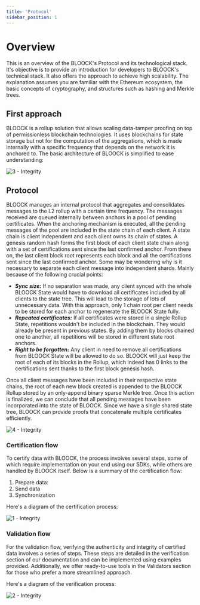 ```yaml
---
title: 'Protocol'
sidebar_position: 1
---
```


# Overview

This is an overview of the BLOOCK's Protocol and its technological stack. It's objective is to provide an introduction for developers to BLOOCK's technical stack. It also offers the approach to achieve high scalability. The explanation assumes you are familiar with the Ethereum ecosystem, the basic concepts of cryptography, and structures such as hashing and Merkle trees.

## First approach

BLOOCK is a rollup solution that allows scaling data-tamper proofing on top of permissionless blockchain technologies. It uses blockchains for state storage but not for the computation of the aggregations, which is made internally with a specific frequency that depends on the network it is anchored to. The basic architecture of BLOOCK is simplified to ease understanding:

![3 - Integrity](/static/docs/guides/integrity/3-integrity.png)

## Protocol

BLOOCK manages an internal protocol that aggregates and consolidates messages to the L2 rollup with a certain time frequency. The messages received are queued internally between anchors in a pool of pending certificates. When the anchoring mechanism is executed, all the pending messages of the pool are included in the state chain of each client. A state chain is client independent and each client owns its chain of states. A genesis random hash forms the first block of each client state chain along with a set of certifications sent since the last confirmed anchor. From there on, the last client block root represents each block and all the certifications sent since the last confirmed anchor. Some may be wondering why is it necessary to separate each client message into independent shards. Mainly because of the following crucial points:

- _**Sync size:**_ If no separation was made, any client synced with the whole BLOOCK State would have to download all certificates included by all clients to the state tree. This will lead to the storage of lots of unnecessary data. With this approach, only 1 chain root per client needs to be stored for each anchor to regenerate the BLOOCK State fully.
- _**Repeated certificates:**_ If all certificates were stored in a single Rollup State, repetitions wouldn't be included in the blockchain. They would already be present in previous states. By adding them by blocks chained one to another, all repetitions will be stored in different state root anchors.
- _**Right to be forgotten:**_ Any client in need to remove all certifications from BLOOCK State will be allowed to do so. BLOOCK will just keep the root of each of its blocks in the Rollup, which indeed has 0 links to the certifications sent thanks to the first block genesis hash.

Once all client messages have been included in their respective state chains, the root of each new block created is appended to the BLOOCK Rollup stored by an only-append binary sparse Merkle tree. Once this action is finalized, we can conclude that all pending messages have been incorporated into the state of BLOOCK. Since we have a single shared state tree, BLOOCK can provide proofs that concatenate multiple certificates efficiently.

![4 - Integrity](/static/docs/guides/integrity/4-integrity.png)

### Certification flow

To certify data with BLOOCK, the process involves several steps, some of which require implementation on your end using our SDKs, while others are handled by BLOOCK itself. Below is a summary of the certification flow:

1. Prepare data:
2. Send data
3. Synchronization

Here's a diagram of the certification process:

![1 - Integrity](/static/docs/guides/integrity/1-integrity.png)

### Validation flow

For the validation flow, verifying the authenticity and integrity of certified data involves a series of steps. These steps are detailed in the verification section of our documentation and can be implemented using examples provided. Additionally, we offer ready-to-use tools in the Validators section for those who prefer a more streamlined approach.

Here's a diagram of the verification process:

![2 - Integrity](/static/docs/guides/integrity/2-integrity.png)
